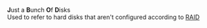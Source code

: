 '''J'''ust a '''B'''unch '''O'''f '''D'''isks <br />
Used to refer to hard disks that aren't configured according to [[RAID]]
{{computer-stub}}   {{dated prod|concern =This article is about a {{{1|subject}}} that appears to lack sufficient [[WP:N|notability]] for inclusion.|month = August|day = 15|year = 2007|time = 18:18|timestamp = 20070815181834}}
<!-- Do not use the "dated prod" template directly; the above line is generated by "subst:prod-nn" -->
{{Uncategorized|date=August 2007}}